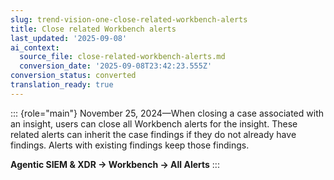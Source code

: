 ```yaml
---
slug: trend-vision-one-close-related-workbench-alerts
title: Close related Workbench alerts
last_updated: '2025-09-08'
ai_context:
  source_file: close-related-workbench-alerts.md
  conversion_date: '2025-09-08T23:42:23.555Z'
conversion_status: converted
translation_ready: true
---
```


::: {role="main"}
November 25, 2024—When closing a case associated with an insight, users can close all Workbench alerts for the insight. These related alerts can inherit the case findings if they do not already have findings. Alerts with existing findings keep those findings.

**Agentic SIEM & XDR → Workbench → All Alerts**
:::
